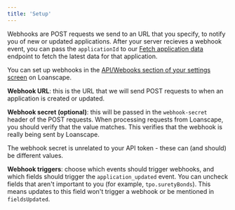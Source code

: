 ```yaml
---
title: 'Setup'
---
```


Webhooks are POST requests we send to an URL that you specify, to notify you of new or updated applications. After your server recieves a webhook event, you can pass the `applicationId` to our [Fetch application data](/api-reference/endpoint/get_application) endpoint to fetch the latest data for that application.

You can set up webhooks in the [API/Webooks section of your settings screen](https://app.loanscape.io/dashboard/settings/developers) on Loanscape.

**Webhook URL**: this is the URL that we will send POST requests to when an application is created or updated.

**Webhook secret (optional)**: this will be passed in the `webhook-secret` header of the POST requests. When processing requests from Loanscape, you should verify that the value matches. This verifies that the webhook is really being sent by Loanscape.

<Info>
  The webhook secret is unrelated to your API token - these can (and should) be different values.
</Info>

**Webhook triggers**: choose which events should trigger webhooks, and which fields should trigger the `application_updated` event. You can uncheck fields that aren't important to you (for example, `tpo.suretyBonds`). This means updates to this field won't trigger a webhook or be mentioned in `fieldsUpdated`.
